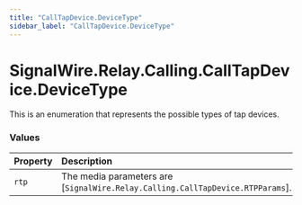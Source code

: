 ```yaml
---
title: "CallTapDevice.DeviceType"
sidebar_label: "CallTapDevice.DeviceType"
---
```


# SignalWire.Relay.Calling.CallTapDevice.DeviceType

This is an enumeration that represents the possible types of tap devices.

### Values

| Property | Description |
| :-------- | :----------- |
| `rtp` | The media parameters are [`SignalWire.Relay.Calling.CallTapDevice.RTPParams`]. |